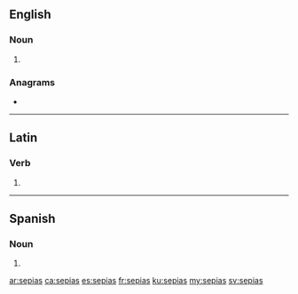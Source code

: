 ==English==

===Noun===
{{head|en|noun plural form}}

# {{plural of|sepia|lang=en}}

===Anagrams===
* {{l|en|aspies}}

----

==Latin==

===Verb===
{{la-verb-form|sēpiās}}

# {{inflection of|sēpiō||2|s|pres|actv|subj|lang=la}}

----

==Spanish==

===Noun===
{{head|es|noun form}}

# {{plural of|sepia|lang=es}}

[[ar:sepias]]
[[ca:sepias]]
[[es:sepias]]
[[fr:sepias]]
[[ku:sepias]]
[[my:sepias]]
[[sv:sepias]]